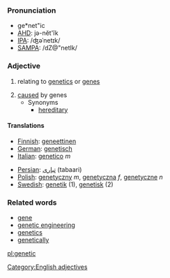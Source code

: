 ===Pronunciation===
*ge*net"ic
*[[w:AHD|AHD]]: jə-nĕt'ĭk
*[[w:IPA|IPA]]: /ʤəˈnetɪk/
*[[w:SAMPA|SAMPA]]: /dZ@"netIk/
===Adjective===
# {{genetics}} relating to [[genetics]] or [[gene]]s
# [[cause]]d by genes
#* Synonyms
#** [[hereditary]]

====Translations====

{{top}}
*[[Finnish]]: [[geneettinen]]
*[[German]]: [[genetisch]]
*[[Italian]]: [[genetico]] ''m''
{{mid}}
*[[Persian]]: [[تباری]] (tabaari)
*[[Polish]]: [[genetyczny]] ''m'', [[genetyczna]] ''f'', [[genetyczne]] ''n''
*[[Swedish]]: [[genetik]] (1), [[genetisk]] (2)
{{bottom}}

===Related words===
* [[gene]]
* [[genetic engineering]]
* [[genetics]]
* [[genetically]]

[[Category:English adjectives]]

[[pl:genetic]]